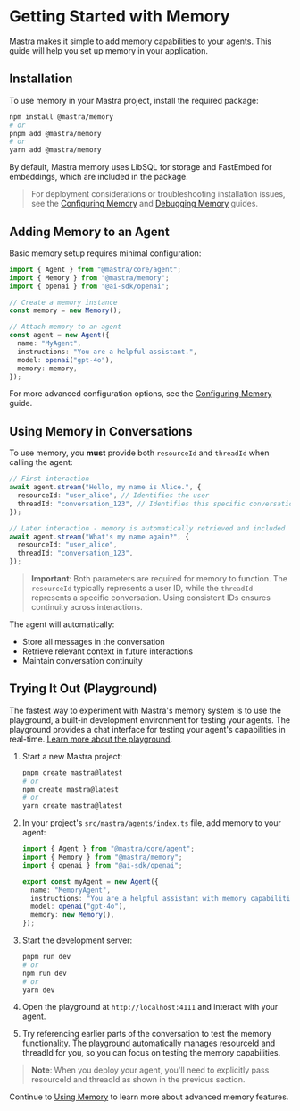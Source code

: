 # Getting Started with Memory

Mastra makes it simple to add memory capabilities to your agents. This guide will help you set up memory in your application.

## Installation

To use memory in your Mastra project, install the required package:

```bash
npm install @mastra/memory
# or
pnpm add @mastra/memory
# or
yarn add @mastra/memory
```

By default, Mastra memory uses LibSQL for storage and FastEmbed for embeddings, which are included in the package.

> For deployment considerations or troubleshooting installation issues, see the [Configuring Memory](../5-configuring-memory/index.md) and [Debugging Memory](../6-debugging-memory/index.md) guides.

## Adding Memory to an Agent

Basic memory setup requires minimal configuration:

```typescript
import { Agent } from "@mastra/core/agent";
import { Memory } from "@mastra/memory";
import { openai } from "@ai-sdk/openai";

// Create a memory instance
const memory = new Memory();

// Attach memory to an agent
const agent = new Agent({
  name: "MyAgent",
  instructions: "You are a helpful assistant.",
  model: openai("gpt-4o"),
  memory: memory,
});
```

For more advanced configuration options, see the [Configuring Memory](../5-configuring-memory/index.md) guide.

## Using Memory in Conversations

To use memory, you **must** provide both `resourceId` and `threadId` when calling the agent:

```typescript
// First interaction
await agent.stream("Hello, my name is Alice.", {
  resourceId: "user_alice", // Identifies the user
  threadId: "conversation_123", // Identifies this specific conversation
});

// Later interaction - memory is automatically retrieved and included
await agent.stream("What's my name again?", {
  resourceId: "user_alice",
  threadId: "conversation_123",
});
```

> **Important**: Both parameters are required for memory to function. The `resourceId` typically represents a user ID, while the `threadId` represents a specific conversation. Using consistent IDs ensures continuity across interactions.

The agent will automatically:

- Store all messages in the conversation
- Retrieve relevant context in future interactions
- Maintain conversation continuity

## Trying It Out (Playground)

The fastest way to experiment with Mastra's memory system is to use the playground, a built-in development environment for testing your agents. The playground provides a chat interface for testing your agent's capabilities in real-time. [Learn more about the playground](/docs/local-dev/mastra-dev#dev-playground).

1. Start a new Mastra project:

   ```bash
   pnpm create mastra@latest
   # or
   npm create mastra@latest
   # or
   yarn create mastra@latest
   ```

2. In your project's `src/mastra/agents/index.ts` file, add memory to your agent:

   ```typescript
   import { Agent } from "@mastra/core/agent";
   import { Memory } from "@mastra/memory";
   import { openai } from "@ai-sdk/openai";

   export const myAgent = new Agent({
     name: "MemoryAgent",
     instructions: "You are a helpful assistant with memory capabilities.",
     model: openai("gpt-4o"),
     memory: new Memory(),
   });
   ```

3. Start the development server:

   ```bash
   pnpm run dev
   # or
   npm run dev
   # or
   yarn dev
   ```

4. Open the playground at `http://localhost:4111` and interact with your agent.

5. Try referencing earlier parts of the conversation to test the memory functionality. The playground automatically manages resourceId and threadId for you, so you can focus on testing the memory capabilities.

> **Note**: When you deploy your agent, you'll need to explicitly pass resourceId and threadId as shown in the previous section.

Continue to [Using Memory](../3-using-memory/index.md) to learn more about advanced memory features.

